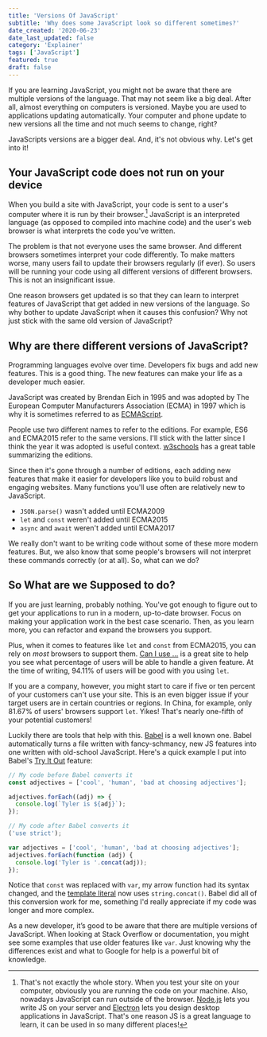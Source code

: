 ```yaml
---
title: 'Versions Of JavaScript'
subtitle: 'Why does some JavaScript look so different sometimes?'
date_created: '2020-06-23'
date_last_updated: false
category: 'Explainer'
tags: ['JavaScript']
featured: true
draft: false
---
```



<DropCapP>
  If you are learning JavaScript, you might not be aware that there are multiple versions of the
  language. That may not seem like a big deal. After all, almost everything on computers is
  versioned. Maybe you are used to applications updating automatically. Your computer and phone
  update to new versions all the time and not much seems to change, right?
</DropCapP>

JavaScripts versions are a bigger deal. And, it's not obvious why. Let's get into it!

## Your JavaScript code does not run on your device

When you build a site with JavaScript, your code is sent to a user's computer where it is run by their browser.[^1] JavaScript is an interpreted language (as opposed to compiled into machine code) and the user's web browser is what interprets the code you've written.

[^1]: That's not exactly the whole story. When you test your site on your computer, obviously you are running the code on your machine. Also, nowadays JavaScript can run outside of the browser. [Node.js](https://nodejs.org/en/) lets you write JS on your server and [Electron](https://www.electronjs.org/) lets you design desktop applications in JavaScript. That's one reason JS is a great language to learn, it can be used in so many different places!

The problem is that not everyone uses the same browser. And different browsers sometimes interpret your code differently. To make matters worse, many users fail to update their browsers regularly (if ever). So users will be running your code using all different versions of different browsers. This is not an insignificant issue.

One reason browsers get updated is so that they can learn to interpret features of JavaScript that get added in new versions of the language. So why bother to update JavaScript when it causes this confusion? Why not just stick with the same old version of JavaScript?

## Why are there different versions of JavaScript?

Programming languages evolve over time. Developers fix bugs and add new features. This is a good thing. The new features can make your life as a developer much easier.

JavaScript was created by Brendan Eich in 1995 and was adopted by The European Computer Manufacturers Association (ECMA) in 1997 which is why it is sometimes referred to as [ECMAScript](https://www.ecma-international.org/memento/tc39.htm).

<Block>
  People use two different names to refer to the editions. For example, ES6 and ECMA2015 refer to
  the same versions. I'll stick with the latter since I think the year it was adopted is useful
  context. <a href="https://www.w3schools.com/js/js_versions.asp">w3schools</a> has a great table
  summarizing the editions.
</Block>

Since then it's gone through a number of editions, each adding new features that make it easier for developers like you to build robust and engaging websites. Many functions you'll use often are relatively new to JavaScript.

- `JSON.parse()` wasn't added until ECMA2009
- `let` and `const` weren't added until ECMA2015
- `async` and `await` weren't added until ECMA2017

We really don't want to be writing code without some of these more modern features. But, we also know that some people's browsers will not interpret these commands correctly (or at all). So, what can we do?

## So What are we Supposed to do?

If you are just learning, probably nothing. You've got enough to figure out to get your applications to run in a modern, up-to-date browser. Focus on making your application work in the best case scenario. Then, as you learn more, you can refactor and expand the browsers you support.

Plus, when it comes to features like `let` and `const` from ECMA2015, you can rely on _most_ browsers to support them. [Can I use ...](https://caniuse.com/#home) is a great site to help you see what percentage of users will be able to handle a given feature. At the time of writing, 94.11% of users will be good with you using `let`.

If you are a company, however, you might start to care if five or ten percent of your customers can't use your site. This is an even bigger issue if your target users are in certain countries or regions. In China, for example, only 81.67% of users' browsers support `let`. Yikes! That's nearly one-fifth of your potential customers!

Luckily there are tools that help with this. [Babel](https://babeljs.io/) is a well known one. Babel automatically turns a file written with fancy-schmancy, new JS features into one written with old-school JavaScript. Here's a quick example I put into Babel's [Try It Out](https://babeljs.io/repl) feature:

```js [] {2,11}
// My code before Babel converts it
const adjectives = ['cool', 'human', 'bad at choosing adjectives'];

adjectives.forEach((adj) => {
  console.log(`Tyler is ${adj}`);
});

// My code after Babel converts it
('use strict');

var adjectives = ['cool', 'human', 'bad at choosing adjectives'];
adjectives.forEach(function (adj) {
  console.log('Tyler is '.concat(adj));
});
```

Notice that `const` was replaced with `var`, my arrow function had its syntax changed, and the [template literal](https://developer.mozilla.org/en-US/docs/Web/JavaScript/Reference/Template_literals) now uses `string.concat()`. Babel did all of this conversion work for me, something I'd really appreciate if my code was longer and more complex.

As a new developer, it’s good to be aware that there are multiple versions of JavaScript. When looking at Stack Overflow or documentation, you might see some examples that use older features like `var`. Just knowing why the differences exist and what to Google for help is a powerful bit of knowledge.
